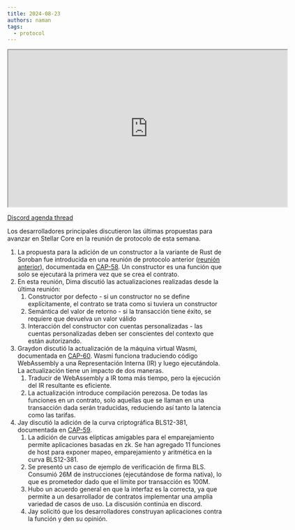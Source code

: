 ```yaml
---
title: 2024-08-23
authors: naman
tags:
  - protocol
---
```


<iframe
  src="https://drive.google.com/file/d/1Eqi0znJ21aSfjXYJ10V7eByhr-sTzujY/preview"
  width="640"
  height="360"
  allow="autoplay"
></iframe>

[Discord agenda thread](https://discord.com/channels/897514728459468821/900374272751591424/1275577430043525204)

Los desarrolladores principales discutieron las últimas propuestas para avanzar en Stellar Core en la reunión de protocolo de esta semana.

1. La propuesta para la adición de un constructor a la variante de Rust de Soroban fue introducida en una reunión de protocolo anterior ([reunión anterior](https://developers.stellar.org/meetings/2024/07/25)), documentada en [CAP-58](https://github.com/stellar/stellar-protocol/blob/master/core/cap-0058.md). Un constructor es una función que solo se ejecutará la primera vez que se crea el contrato.
2. En esta reunión, Dima discutió las actualizaciones realizadas desde la última reunión:
   1. Constructor por defecto - si un constructor no se define explícitamente, el contrato se trata como si tuviera un constructor
   2. Semántica del valor de retorno - si la transacción tiene éxito, se requiere que devuelva un valor válido
   3. Interacción del constructor con cuentas personalizadas - las cuentas personalizadas deben ser conscientes del contexto que están autorizando.
3. Graydon discutió la actualización de la máquina virtual Wasmi, documentada en [CAP-60](https://github.com/stellar/stellar-protocol/blob/master/core/cap-0060.md). Wasmi funciona traduciendo código WebAssembly a una Representación Interna (IR) y luego ejecutándola. La actualización tiene un impacto de dos maneras.
   1. Traducir de WebAssembly a IR toma más tiempo, pero la ejecución del IR resultante es eficiente.
   2. La actualización introduce compilación perezosa. De todas las funciones en un contrato, solo aquellas que se llaman en una transacción dada serán traducidas, reduciendo así tanto la latencia como las tarifas.
4. Jay discutió la adición de la curva criptográfica BLS12-381, documentada en [CAP-59](https://github.com/stellar/stellar-protocol/blob/master/core/cap-0059.md).
   1. La adición de curvas elípticas amigables para el emparejamiento permite aplicaciones basadas en zk. Se han agregado 11 funciones de host para exponer mapeo, emparejamiento y aritmética en la curva BLS12-381.
   2. Se presentó un caso de ejemplo de verificación de firma BLS. Consumió 26M de instrucciones (ejecutándose de forma nativa), lo que es prometedor dado que el límite por transacción es 100M.
   3. Hubo un acuerdo general en que la interfaz es la correcta, ya que permite a un desarrollador de contratos implementar una amplia variedad de casos de uso. La discusión continúa en discord.
   4. Jay solicitó que los desarrolladores construyan aplicaciones contra la función y den su opinión.
